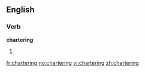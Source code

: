 ==English==

===Verb===
{{wikipedia|dab=Chartering}}
'''chartering'''

# {{present participle of|charter}}

[[fr:chartering]]
[[no:chartering]]
[[vi:chartering]]
[[zh:chartering]]